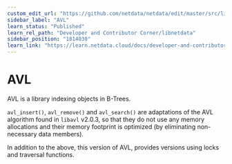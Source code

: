```yaml
---
custom_edit_url: "https://github.com/netdata/netdata/edit/master/src/libnetdata/avl/README.md"
sidebar_label: "AVL"
learn_status: "Published"
learn_rel_path: "Developer and Contributor Corner/libnetdata"
sidebar_position: "1814030"
learn_link: "https://learn.netdata.cloud/docs/developer-and-contributor-corner/libnetdata/avl"
---
```


# AVL

AVL is a library indexing objects in B-Trees.

`avl_insert()`, `avl_remove()` and `avl_search()` are adaptations
of the AVL algorithm found in `libavl` v2.0.3, so that they do not
use any memory allocations and their memory footprint is optimized
(by eliminating non-necessary data members).

In addition to the above, this version of AVL, provides versions using locks
and traversal functions.

